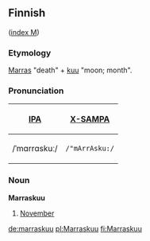 ==Finnish==
([[Wiktionary:Finnish_index_m|index M]])
===Etymology===
[[Marras]] "death" + [[kuu]] "moon; month".

===Pronunciation===
{| border=1 cellpadding=5
! [[w:IPA|IPA]] !! [[w:X-SAMPA|X-SAMPA]]
|-
| /ˈmɑrrɑskuː/ || <tt>/"mArrAsku:/</tt>
|}

===Noun===
'''Marraskuu'''
# [[November]]

[[de:marraskuu]]
[[pl:Marraskuu]]
[[fi:Marraskuu]]